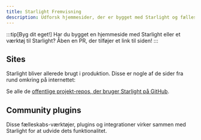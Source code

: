 ```yaml
---
title: Starlight Fremvisning
description: Udforsk hjemmesider, der er bygget med Starlight og fælleskabsværktøjer, som udvider Starlight!
---
```


:::tip[Byg dit eget!]
Har du bygget en hjemmeside med Starlight eller et værktøj til Starlight?
Åben en PR, der tilføjer et link til siden!
:::

## Sites


Starlight bliver allerede brugt i produktion. Disse er nogle af de sider fra rund omkring på internettet:

<ShowcaseSites />

Se alle de [offentlige projekt-repos, der bruger Starlight på GitHub](https://github.com/withastro/starlight/network/dependents).

## Community plugins


Disse fælleskabs-værktøjer, plugins og integrationer virker sammen med Starlight for at udvide dets funktionalitet.

<CardGrid>
	<LinkCard
		href="https://www.feelback.dev/blog/new-astro-starlight-integration/"
		title="FeelBack"
		description="Tilføj et bruger feedback-system til din dokumentationsside."
	/>
	<LinkCard
		href="https://github.com/HiDeoo/starlight-blog"
		title="starlight-blog"
		description="Tilføj en blog til din dokumentationsside."
	/>
	<LinkCard
		href="https://github.com/HiDeoo/starlight-links-validator"
		title="starlight-links-validator"
		description="Check om der er ødelagte links på dine Starlight sider."
	/>
	<LinkCard
		href="https://github.com/HiDeoo/starlight-typedoc"
		title="starlight-typedoc"
		description="Generer Starlight sider fra TypeScript med TypeDoc."
	/>
	<LinkCard
		href="https://github.com/HiDeoo/starlight-openapi"
		title="starlight-openapi"
		description="Lav dokumentationssider fra OpenAPI/Swagger specifikationer."
	/>
</CardGrid>
